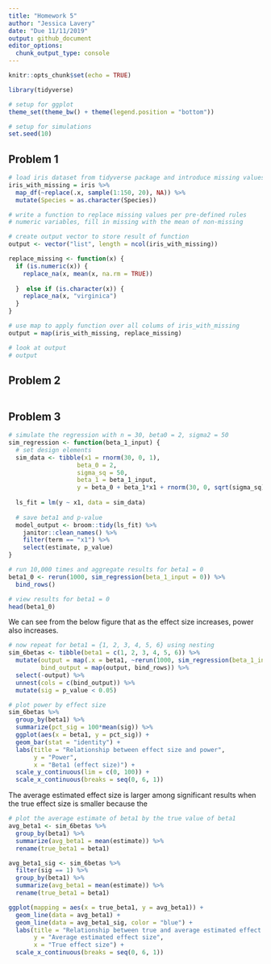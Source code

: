 ```yaml
---
title: "Homework 5"
author: "Jessica Lavery"
date: "Due 11/11/2019"
output: github_document
editor_options: 
  chunk_output_type: console
---
```


```r
knitr::opts_chunk$set(echo = TRUE)

library(tidyverse)

# setup for ggplot
theme_set(theme_bw() + theme(legend.position = "bottom"))

# setup for simulations
set.seed(10)
```

## Problem 1

```r
# load iris dataset from tidyverse package and introduce missing values
iris_with_missing = iris %>% 
  map_df(~replace(.x, sample(1:150, 20), NA)) %>%
  mutate(Species = as.character(Species))

# write a function to replace missing values per pre-defined rules
# numeric variables, fill in missing with the mean of non-missing

# create output vector to store result of function
output <- vector("list", length = ncol(iris_with_missing))

replace_missing <- function(x) {
  if (is.numeric(x)) {
    replace_na(x, mean(x, na.rm = TRUE))
    
  }  else if (is.character(x)) {
    replace_na(x, "virginica")
  }
}

# use map to apply function over all colums of iris_with_missing
output = map(iris_with_missing, replace_missing)

# look at output
# output
```

## Problem 2
```r

```


## Problem 3
```r

# simulate the regression with n = 30, beta0 = 2, sigma2 = 50
sim_regression <- function(beta_1_input) {
  # set design elements
  sim_data <- tibble(x1 = rnorm(30, 0, 1),
                   beta_0 = 2,
                   sigma_sq = 50,
                   beta_1 = beta_1_input,
                   y = beta_0 + beta_1*x1 + rnorm(30, 0, sqrt(sigma_sq)))
  
  ls_fit = lm(y ~ x1, data = sim_data)
  
  # save beta1 and p-value
  model_output <- broom::tidy(ls_fit) %>% 
    janitor::clean_names() %>% 
    filter(term == "x1") %>%
    select(estimate, p_value)
}

# run 10,000 times and aggregate results for beta1 = 0
beta1_0 <- rerun(1000, sim_regression(beta_1_input = 0)) %>% 
  bind_rows()

# view results for beta1 = 0
head(beta1_0)
```

We can see from the below figure that as the effect size increases, power also increases. 

```r
# now repeat for beta1 = {1, 2, 3, 4, 5, 6} using nesting
sim_6betas <- tibble(beta1 = c(1, 2, 3, 4, 5, 6)) %>% 
  mutate(output = map(.x = beta1, ~rerun(1000, sim_regression(beta_1_input = .x))),
         bind_output = map(output, bind_rows)) %>% 
  select(-output) %>%
  unnest(cols = c(bind_output)) %>% 
  mutate(sig = p_value < 0.05)

# plot power by effect size
sim_6betas %>% 
  group_by(beta1) %>% 
  summarize(pct_sig = 100*mean(sig)) %>% 
  ggplot(aes(x = beta1, y = pct_sig)) +
  geom_bar(stat = "identity") +
  labs(title = "Relationship between effect size and power",
       y = "Power",
       x = "Beta1 (effect size)") +
  scale_y_continuous(lim = c(0, 100)) +
  scale_x_continuous(breaks = seq(0, 6, 1))
```


The average estimated effect size is larger among significant results when the true effect size is smaller because the 
```r
# plot the average estimate of beta1 by the true value of beta1
avg_beta1 <- sim_6betas %>% 
  group_by(beta1) %>% 
  summarize(avg_beta1 = mean(estimate)) %>% 
  rename(true_beta1 = beta1) 

avg_beta1_sig <- sim_6betas %>% 
  filter(sig == 1) %>% 
  group_by(beta1) %>% 
  summarize(avg_beta1 = mean(estimate)) %>% 
  rename(true_beta1 = beta1) 

ggplot(mapping = aes(x = true_beta1, y = avg_beta1)) + 
  geom_line(data = avg_beta1) +
  geom_line(data = avg_beta1_sig, color = "blue") +
  labs(title = "Relationship between true and average estimated effect size",
       y = "Average estimated effect size",
       x = "True effect size") +
  scale_x_continuous(breaks = seq(0, 6, 1))
```

